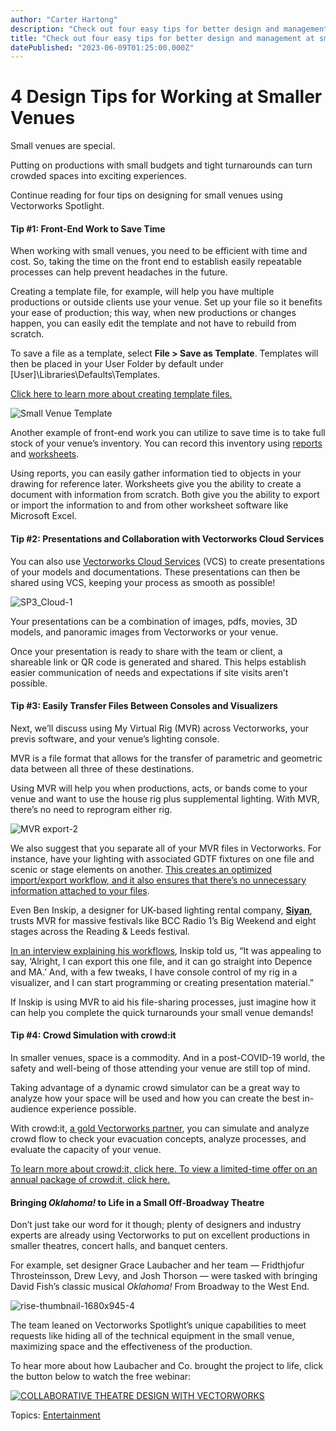 ```yaml
---
author: "Carter Hartong"
description: "Check out four easy tips for better design and management at small venues using Vectorworks Spotlight."
title: "Check out four easy tips for better design and management at small venues using Vectorworks Spotlight." 
datePublished: "2023-06-09T01:25:00.000Z"
---
```

# 4 Design Tips for Working at Smaller Venues

Small venues are special.

Putting on productions with small budgets and tight turnarounds can turn crowded spaces into exciting experiences.

Continue reading for four tips on designing for small venues using Vectorworks Spotlight.

#### Tip #1: Front-End Work to Save Time

When working with small venues, you need to be efficient with time and cost. So, taking the time on the front end to establish easily repeatable processes can help prevent headaches in the future.

Creating a template file, for example, will help you have multiple productions or outside clients use your venue. Set up your file so it benefits your ease of production; this way, when new productions or changes happen, you can easily edit the template and not have to rebuild from scratch. 

To save a file as a template, select **File > Save as Template**. Templates will then be placed in your User Folder by default under \[User\]\\Libraries\\Defaults\\Templates.

[Click here to learn more about creating template files.](../../../net/vectorworks/blog/a-template-file-crash-course-vectorworks.html)

![Small Venue Template](https://blog.vectorworks.net/hs-fs/hubfs/Blog%20Images/230530_ENT%20Small%20Venue/Small%20Venue%20Template.png?width=1440&height=810&name=Small%20Venue%20Template.png)

Another example of front-end work you can utilize to save time is to take full stock of your venue’s inventory. You can record this inventory using [reports](https://app-help.vectorworks.net/2023/eng/VW2023%5FGuide/RecordsSchedules/Creating%20reports.htm?rhsearch=reports&rhhlterm=reports%20report) and [worksheets](https://app-help.vectorworks.net/2023/eng/VW2023%5FGuide/Worksheets/Creating%5Fworksheets.htm?rhhlterm=worksheets%20worksheet&rhsearch=worksheets).

Using reports, you can easily gather information tied to objects in your drawing for reference later. Worksheets give you the ability to create a document with information from scratch. Both give you the ability to export or import the information to and from other worksheet software like Microsoft Excel.

#### Tip #2: Presentations and Collaboration with Vectorworks Cloud Services

You can also use [Vectorworks Cloud Services](https://www.vectorworks.net/cloud-services) (VCS) to create presentations of your models and documentations. These presentations can then be shared using VCS, keeping your process as smooth as possible!

![SP3_Cloud-1](https://blog.vectorworks.net/hs-fs/hubfs/Blog%20Images/220412_%20Tutorial%20Series%20sP3/SP3_Cloud-1.png?width=1440&height=755&name=SP3_Cloud-1.png)

Your presentations can be a combination of images, pdfs, movies, 3D models, and panoramic images from Vectorworks or your venue.

Once your presentation is ready to share with the team or client, a shareable link or QR code is generated and shared. This helps establish easier communication of needs and expectations if site visits aren’t possible.

#### Tip #3: Easily Transfer Files Between Consoles and Visualizers

Next, we’ll discuss using My Virtual Rig (MVR) across Vectorworks, your previs software, and your venue’s lighting console.

MVR is a file format that allows for the transfer of parametric and geometric data between all three of these destinations.

Using MVR will help you when productions, acts, or bands come to your venue and want to use the house rig plus supplemental lighting. With MVR, there’s no need to reprogram either rig.

![MVR export-2](https://blog.vectorworks.net/hs-fs/hubfs/Blog%20Images/230530_ENT%20Small%20Venue/MVR%20export-2.png?width=1440&height=624&name=MVR%20export-2.png)

We also suggest that you separate all of your MVR files in Vectorworks. For instance, have your lighting with associated GDTF fixtures on one file and scenic or stage elements on another. [This creates an optimized import/export workflow, and it also ensures that there’s no unnecessary information attached to your files](../../../net/vectorworks/blog/getting-started-gdtf-mvr.html).

Even Ben Inskip, a designer for UK-based lighting rental company, [**Siyan**](https://siyan.co.uk/), trusts MVR for massive festivals like BCC Radio 1’s Big Weekend and eight stages across the Reading & Leeds festival.

[In an interview explaining his workflows](../../../net/vectorworks/blog/why-you-should-use-mvr-siyan-bbc-radio-festival.html), Inskip told us, “It was appealing to say, ‘Alright, I can export this one file, and it can go straight into Depence and MA.’ And, with a few tweaks, I have console control of my rig in a visualizer, and I can start programming or creating presentation material.”

If Inskip is using MVR to aid his file-sharing processes, just imagine how it can help you complete the quick turnarounds your small venue demands!

#### Tip #4: Crowd Simulation with crowd:it 

In smaller venues, space is a commodity. And in a post-COVID-19 world, the safety and well-being of those attending your venue are still top of mind.

Taking advantage of a dynamic crowd simulator can be a great way to analyze how your space will be used and how you can create the best in-audience experience possible.

With crowd:it, [a gold Vectorworks partner](https://www.vectorworks.net/community/partner-network/find-partner/crowdit-accurate), you can simulate and analyze crowd flow to check your evacuation concepts, analyze processes, and evaluate the capacity of your venue.

[To learn more about crowd:it, click here.](https://www.accu-rate.de/en/en-crowdit-x-vectorworks/)[ To view a limited-time offer on an annual package of crowd:it, click here.](https://customers.vectorworks.net/offers)

#### Bringing _Oklahoma!_  to Life in a Small Off-Broadway Theatre 

Don’t just take our word for it though; plenty of designers and industry experts are already using Vectorworks to put on excellent productions in smaller theatres, concert halls, and banquet centers.

For example, set designer Grace Laubacher and her team — Fridthjofur Throsteinsson, Drew Levy, and Josh Thorson — were tasked with bringing David Fish’s classic musical _Oklahoma!_ From Broadway to the West End.

![rise-thumbnail-1680x945-4](https://blog.vectorworks.net/hs-fs/hubfs/Blog%20Images/230503_May%20Webinars/rise-thumbnail-1680x945-4.png?width=1440&height=810&name=rise-thumbnail-1680x945-4.png)

The team leaned on Vectorworks Spotlight’s unique capabilities to meet requests like hiding all of the technical equipment in the small venue, maximizing space and the effectiveness of the production.

To hear more about how Laubacher and Co. brought the project to life, click the button below to watch the free webinar:

[![COLLABORATIVE THEATRE DESIGN WITH VECTORWORKS](https://no-cache.hubspot.com/cta/default/3018241/8b226cc3-269b-42ac-a3c2-b94606471974.png)](https://cta-redirect.hubspot.com/cta/redirect/3018241/8b226cc3-269b-42ac-a3c2-b94606471974) 

 Topics: [Entertainment](https://blog.vectorworks.net/topic/entertainment) 

 